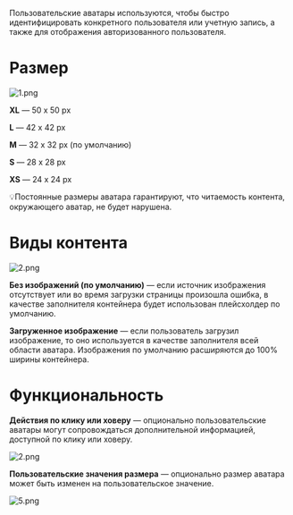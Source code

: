 Пользовательские аватары используются, чтобы быстро идентифицировать конкретного пользователя или учетную запись, а также для отображения авторизованного пользователя.

# Размер

![1.png](/static/images/design/UserAvatar/1.png)

**XL** — 50 x 50 px

**L** — 42 x 42 px

**M** — 32 x 32 px (по умолчанию)

**S** — 28 x 28 px

**XS** — 24 x 24 px

<aside>
💡Постоянные размеры аватара гарантируют, что читаемость контента, окружающего аватар, не будет нарушена.
</aside>

# Виды контента

![2.png](/static/images/design/UserAvatar/2.png)

**Без изображений (по умолчанию)** — если источник изображения отсутствует или во время загрузки страницы произошла ошибка, в качестве заполнителя контейнера будет использован плейсхолдер по умолчанию.

**Загруженное изображение** — если пользователь загрузил изображение, то оно используется в качестве заполнителя всей области аватара. Изображения по умолчанию расширяются до 100% ширины контейнера.

# Функциональность


**Действия по клику или ховеру** — опционально пользовательские аватары могут сопровождаться дополнительной информацией, доступной по клику или ховеру.

![2.png](/static/images/design/UserAvatar/2%201.png)

**Пользовательские значения размера** — опционально размер аватара может быть изменен на пользовательское значение.

![5.png](/static/images/design/UserAvatar/5.png)
